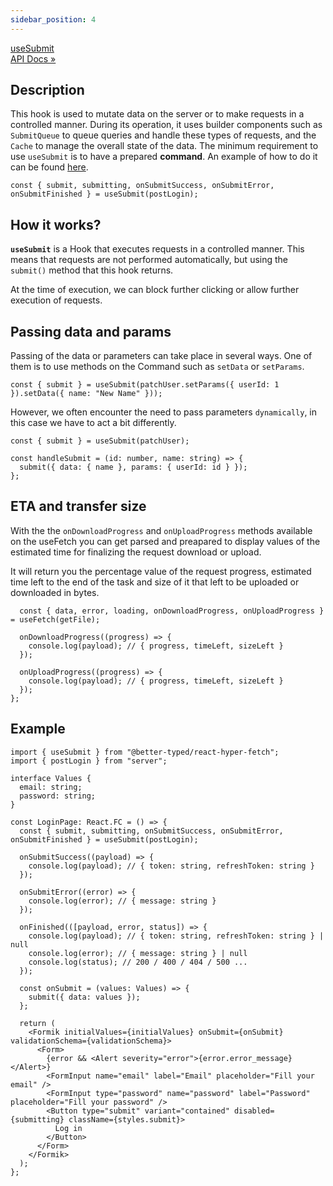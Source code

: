```yaml
---
sidebar_position: 4
---
```


<p class="pagination-nav__item pagination-nav__item--prev">
  <a class="pagination-nav__link" href="/api/React-Hyper-Fetch/Function/useSubmit">
    <div class="pagination-nav__sublabel">useSubmit</div>
    <div class="pagination-nav__label">API Docs »</div>
  </a>
</p>

## Description

This hook is used to mutate data on the server or to make requests in a controlled manner. During its operation, it uses
builder components such as `SubmitQueue` to queue queries and handle these types of requests, and the `Cache` to manage
the overall state of the data. The minimum requirement to use `useSubmit` is to have a prepared **command**. An example
of how to do it can be found [here](/docs/Docs/Command).

```tsx
const { submit, submitting, onSubmitSuccess, onSubmitError, onSubmitFinished } = useSubmit(postLogin);
```

## How it works?

**`useSubmit`** is a Hook that executes requests in a controlled manner. This means that requests are not performed
automatically, but using the `submit()` method that this hook returns.

At the time of execution, we can block further clicking or allow further execution of requests.

## Passing data and params

Passing of the data or parameters can take place in several ways. One of them is to use methods on the Command such as
`setData` or `setParams`.

```tsx
const { submit } = useSubmit(patchUser.setParams({ userId: 1 }).setData({ name: "New Name" }));
```

However, we often encounter the need to pass parameters `dynamically`, in this case we have to act a bit differently.

```tsx
const { submit } = useSubmit(patchUser);

const handleSubmit = (id: number, name: string) => {
  submit({ data: { name }, params: { userId: id } });
};
```

## ETA and transfer size

With the the `onDownloadProgress` and `onUploadProgress` methods available on the useFetch you can get parsed and
preapared to display values of the estimated time for finalizing the request download or upload.

It will return you the percentage value of the request progress, estimated time left to the end of the task and size of
it that left to be uploaded or downloaded in bytes.

```tsx
  const { data, error, loading, onDownloadProgress, onUploadProgress } = useFetch(getFile);

  onDownloadProgress((progress) => {
    console.log(payload); // { progress, timeLeft, sizeLeft }
  });

  onUploadProgress((progress) => {
    console.log(payload); // { progress, timeLeft, sizeLeft }
  });
};
```

## Example

```tsx
import { useSubmit } from "@better-typed/react-hyper-fetch";
import { postLogin } from "server";

interface Values {
  email: string;
  password: string;
}

const LoginPage: React.FC = () => {
  const { submit, submitting, onSubmitSuccess, onSubmitError, onSubmitFinished } = useSubmit(postLogin);

  onSubmitSuccess((payload) => {
    console.log(payload); // { token: string, refreshToken: string }
  });

  onSubmitError((error) => {
    console.log(error); // { message: string }
  });

  onFinished(([payload, error, status]) => {
    console.log(payload); // { token: string, refreshToken: string } | null
    console.log(error); // { message: string } | null
    console.log(status); // 200 / 400 / 404 / 500 ...
  });

  const onSubmit = (values: Values) => {
    submit({ data: values });
  };

  return (
    <Formik initialValues={initialValues} onSubmit={onSubmit} validationSchema={validationSchema}>
      <Form>
        {error && <Alert severity="error">{error.error_message}</Alert>}
        <FormInput name="email" label="Email" placeholder="Fill your email" />
        <FormInput type="password" name="password" label="Password" placeholder="Fill your password" />
        <Button type="submit" variant="contained" disabled={submitting} className={styles.submit}>
          Log in
        </Button>
      </Form>
    </Formik>
  );
};
```

